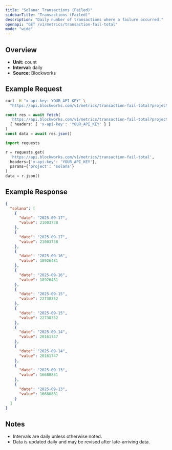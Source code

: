 ```yaml
---
title: "Solana: Transactions (Failed)"
sidebarTitle: "Transactions (Failed)"
description: "Daily number of transactions where a failure occurred."
openapi: "GET /v1/metrics/transaction-fail-total"
mode: "wide"
---
```


## Overview

- **Unit:** count
- **Interval:** daily
- **Source:** Blockworks

## Example Request

<CodeGroup>

```bash cURL
curl -H "x-api-key: YOUR_API_KEY" \
  "https://api.blockworks.com/v1/metrics/transaction-fail-total?project=solana"
```

```typescript TypeScript
const res = await fetch(
  'https://api.blockworks.com/v1/metrics/transaction-fail-total?project=solana',
  { headers: { 'x-api-key': 'YOUR_API_KEY' } }
)
const data = await res.json()
```

```python Python
import requests

r = requests.get(
  'https://api.blockworks.com/v1/metrics/transaction-fail-total',
  headers={'x-api-key': 'YOUR_API_KEY'},
  params={'project': 'solana'}
)
data = r.json()
```

</CodeGroup>

## Example Response

```json
{
  "solana": [
    {
      "date": "2025-09-17",
      "value": 21003738
    },
    {
      "date": "2025-09-17",
      "value": 21003738
    },
    {
      "date": "2025-09-16",
      "value": 18926481
    },
    {
      "date": "2025-09-16",
      "value": 18926481
    },
    {
      "date": "2025-09-15",
      "value": 22738352
    },
    {
      "date": "2025-09-15",
      "value": 22738352
    },
    {
      "date": "2025-09-14",
      "value": 20161747
    },
    {
      "date": "2025-09-14",
      "value": 20161747
    },
    {
      "date": "2025-09-13",
      "value": 16680831
    },
    {
      "date": "2025-09-13",
      "value": 16680831
    }
  ]
}
```

## Notes
- Intervals are daily unless otherwise noted.
- Data is updated daily and may be revised after late-arriving data.